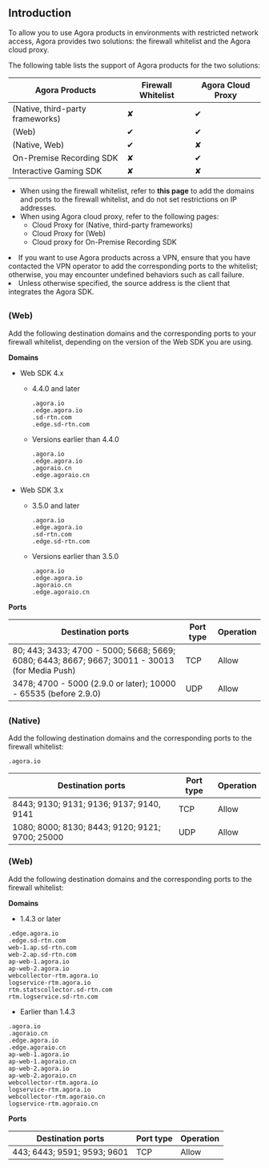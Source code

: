 ## Introduction

To allow you to use Agora products in environments with restricted network access, Agora provides two solutions: the firewall whitelist and the Agora cloud proxy.

The following table lists the support of Agora products for the two solutions:

|Agora Products| Firewall Whitelist|Agora Cloud Proxy|
|---------|-------------------|------------------|
|<Vg k="VSDK" /> (Native, third-party frameworks) | ✘ | ✔ |
|<Vg k="VSDK" /> (Web) | ✔ | ✔|
|<Vg k="MESS_SDK" /> (Native, Web)| ✔ | ✘ |
|On-Premise Recording SDK| ✘ | ✔ |
|Interactive Gaming SDK | ✘ | ✘ |

- When using the firewall whitelist, refer to **this page** to add the domains and ports to the firewall whitelist, and do not set restrictions on IP addresses.
- When using Agora cloud proxy, refer to the following pages:
    - <Link to="../basic-features/use-cloud-proxy">Cloud Proxy for <Vg k="VSDK" /> (Native, third-party frameworks)</Link>
    - <Link to="../basic-features/use-cloud-proxy">Cloud Proxy for <Vg k="VSDK" /> (Web)</Link>
    - <Link to="/on-premise-recording/develop/cloud-proxy">Cloud proxy for On-Premise Recording SDK</Link>

<div class="alert note"><li>If you want to use Agora products across a VPN, ensure that you have contacted the VPN operator to add the corresponding ports to the whitelist; otherwise, you may encounter undefined behaviors such as call failure. </li><li>Unless otherwise specified, the source address is the client that integrates the Agora SDK. </li></div>

## <Vg k="VSDK" />

### <Vg k="VSDK" /> (Web)

Add the following destination domains and the corresponding ports to your firewall whitelist, depending on the version of the Web SDK you are using.

**Domains**

- Web SDK 4.x

  - 4.4.0 and later

    ```
    .agora.io
    .edge.agora.io
    .sd-rtn.com
    .edge.sd-rtn.com
    ```

  - Versions earlier than 4.4.0

    ```
    .agora.io
    .edge.agora.io
    .agoraio.cn
    .edge.agoraio.cn
    ```

- Web SDK 3.x

  - 3.5.0 and later

    ```
    .agora.io
    .edge.agora.io
    .sd-rtn.com
    .edge.sd-rtn.com
    ```

  - Versions earlier than 3.5.0

    ```
    .agora.io
    .edge.agora.io
    .agoraio.cn
    .edge.agoraio.cn
    ```

**Ports**

| Destination ports | Port type | Operation |
| ---------- | ------------------------------------------------ | -----------------|
| 80; 443; 3433; 4700 - 5000; 5668; 5669; 6080; 6443; 8667; 9667; 30011 - 30013 (for Media Push)| TCP              |  Allow |
| 3478; 4700 - 5000 (2.9.0 or later); 10000 - 65535 (before 2.9.0)   |  UDP  | Allow |

## <Vg k="MESS_SDK" />

### <Vg k="MESS_SDK" /> (Native)

Add the following destination domains and the corresponding ports to the firewall whitelist:

```
.agora.io
```

| Destination ports | Port type | Operation |
| ---------- | ------------------------------------------------ | -----------------|
| 8443; 9130; 9131; 9136; 9137; 9140, 9141	    | TCP              |  Allow |
| 1080; 8000; 8130; 8443; 9120; 9121; 9700; 25000	   |  UDP  | Allow |

### <Vg k="MESS_SDK" /> (Web)

Add the following destination domains and the corresponding ports to the firewall whitelist:

**Domains**

- 1.4.3 or later

```
.edge.agora.io
.edge.sd-rtn.com
web-1.ap.sd-rtn.com
web-2.ap.sd-rtn.com
ap-web-1.agora.io
ap-web-2.agora.io
webcollector-rtm.agora.io
logservice-rtm.agora.io
rtm.statscollector.sd-rtn.com
rtm.logservice.sd-rtn.com
```
- Earlier than 1.4.3

```
.agora.io
.agoraio.cn
.edge.agora.io
.edge.agoraio.cn
ap-web-1.agora.io
ap-web-1.agoraio.cn
ap-web-2.agora.io
ap-web-2.agoraio.cn
webcollector-rtm.agora.io
logservice-rtm.agora.io
webcollector-rtm.agoraio.cn
logservice-rtm.agoraio.cn
```

**Ports**

| Destination ports | Port type | Operation |
| ---------- | ------------------------------------------------ | -----------------|
| 443; 6443; 9591; 9593; 9601	    | TCP              |  Allow |